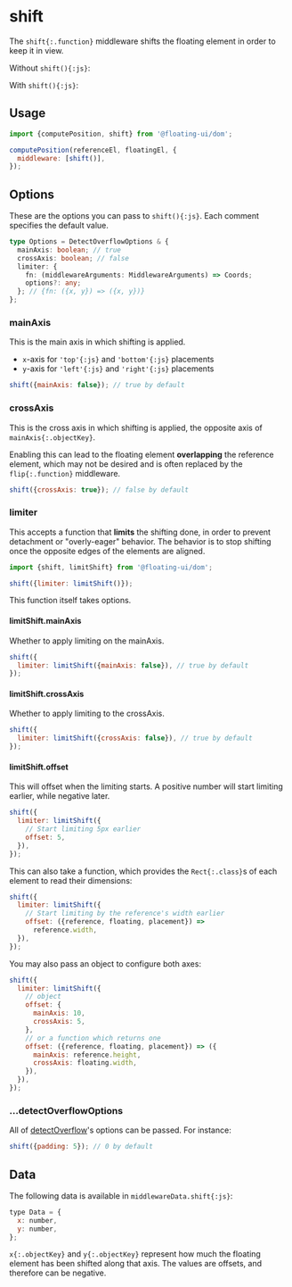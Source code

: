 
# shift

The `shift{:.function}` middleware shifts the floating element in
order to keep it in view.

Without `shift(){:js}`:

<Chrome>
  <Floating content="Floating wider than its reference">
    <div className="grid place-items-center w-32 h-32 border-2 border-gray-1000 border-dashed" />
  </Floating>
</Chrome>

With `shift(){:js}`:

<Chrome>
  <Floating
    content="Floating wider than its reference"
    middleware={[{name: 'shift'}]}
  >
    <div className="grid place-items-center w-32 h-32 border-2 border-gray-1000 border-dashed" />
  </Floating>
</Chrome>

## Usage

```js
import {computePosition, shift} from '@floating-ui/dom';

computePosition(referenceEl, floatingEl, {
  middleware: [shift()],
});
```

## Options

These are the options you can pass to `shift(){:js}`. Each
comment specifies the default value.

```ts
type Options = DetectOverflowOptions & {
  mainAxis: boolean; // true
  crossAxis: boolean; // false
  limiter: {
    fn: (middlewareArguments: MiddlewareArguments) => Coords;
    options?: any;
  }; // {fn: ({x, y}) => ({x, y})}
};
```

### mainAxis

This is the main axis in which shifting is applied.

- `x`-axis for `'top'{:js}` and `'bottom'{:js}` placements
- `y`-axis for `'left'{:js}` and `'right'{:js}` placements

```js
shift({mainAxis: false}); // true by default
```

### crossAxis

This is the cross axis in which shifting is applied, the opposite
axis of `mainAxis{:.objectKey}`.

Enabling this can lead to the floating element **overlapping**
the reference element, which may not be desired and is often
replaced by the `flip{:.function}` middleware.

```js
shift({crossAxis: true}); // false by default
```

### limiter

This accepts a function that **limits** the shifting done, in
order to prevent detachment or "overly-eager" behavior. The
behavior is to stop shifting once the opposite edges of the
elements are aligned.

```js
import {shift, limitShift} from '@floating-ui/dom';

shift({limiter: limitShift()});
```

This function itself takes options.

#### limitShift.mainAxis

Whether to apply limiting on the mainAxis.

```js
shift({
  limiter: limitShift({mainAxis: false}), // true by default
});
```

#### limitShift.crossAxis

Whether to apply limiting to the crossAxis.

```js
shift({
  limiter: limitShift({crossAxis: false}), // true by default
});
```

#### limitShift.offset

This will offset when the limiting starts. A positive number will
start limiting earlier, while negative later.

```js
shift({
  limiter: limitShift({
    // Start limiting 5px earlier
    offset: 5,
  }),
});
```

This can also take a function, which provides the
`Rect{:.class}`s of each element to read their dimensions:

```js
shift({
  limiter: limitShift({
    // Start limiting by the reference's width earlier
    offset: ({reference, floating, placement}) =>
      reference.width,
  }),
});
```

You may also pass an object to configure both axes:

```js
shift({
  limiter: limitShift({
    // object
    offset: {
      mainAxis: 10,
      crossAxis: 5,
    },
    // or a function which returns one
    offset: ({reference, floating, placement}) => ({
      mainAxis: reference.height,
      crossAxis: floating.width,
    }),
  }),
});
```

### ...detectOverflowOptions

All of [detectOverflow](/docs/detectOverflow#options)'s options
can be passed. For instance:

```js
shift({padding: 5}); // 0 by default
```

## Data

The following data is available in `middlewareData.shift{:js}`:

```js
type Data = {
  x: number,
  y: number,
};
```

`x{:.objectKey}` and `y{:.objectKey}` represent how much the
floating element has been shifted along that axis. The values are
offsets, and therefore can be negative.

